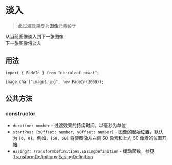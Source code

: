 # 淡入

> 此过渡效果专为[图像](../../elements/image)元素设计

从当前图像淡入到下一张图像  
下一张图像将淡入

## 用法

```tsx
import { FadeIn } from "narraleaf-react";

image.char("image1.jpg", new FadeIn(3000));
```

## 公共方法

### constructor

- `duration: number` - 过渡效果的持续时间，以毫秒为单位
- `startPos: [xOffset: number, yOffset: number]` - 图像的起始位置，默认为 `[0, 0]`。例如，`[50, 50]` 将使图像从右侧 50 像素和上方 50 像素的位置开始
- `easing?: TransformDefinitions.EasingDefinition` - 缓动函数，参见[TransformDefinitions](../../types/TransformDefinitions).[EasingDefinition](../../types/TransformDefinitions#EasingDefinition)